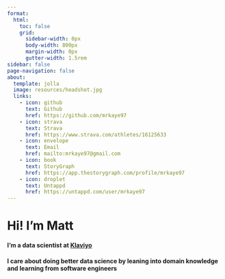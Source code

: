```yaml
---
format:
  html: 
    toc: false
    grid:
      sidebar-width: 0px
      body-width: 800px
      margin-width: 0px
      gutter-width: 1.5rem
sidebar: false
page-navigation: false
about:
  template: jolla
  image: resources/headshot.jpg
  links:
    - icon: github
      text: Github
      href: https://github.com/mrkaye97
    - icon: strava
      text: Strava
      href: https://www.strava.com/athletes/16125633
    - icon: envelope
      text: Email
      href: mailto:mrkaye97@gmail.com
    - icon: book
      text: StoryGraph
      href: https://app.thestorygraph.com/profile/mrkaye97
    - icon: droplet
      text: Untappd
      href: https://untappd.com/user/mrkaye97
---
```


# Hi! I'm <strong>Matt</strong>

#### I'm a data scientist at <a href="https://www.klaviyo.com">Klaviyo</a>

#### I care about doing better data science by leaning into domain knowledge and learning from software engineers
